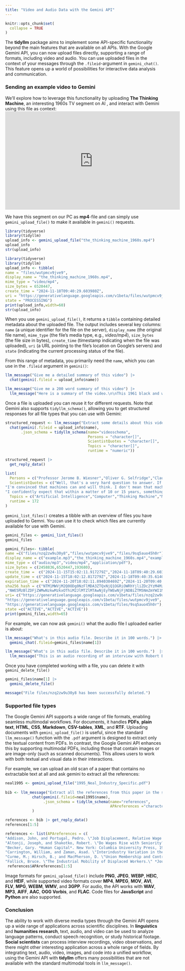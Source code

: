 ```yaml
---
title: "Video and Audio Data with the Gemini API"
---
```


```r
knitr::opts_chunk$set(
  collapse = TRUE
)
```

The **tidyllm** package aims to implement some API-specific functionality beyond the main features that are available on all APIs. With the Google Gemini API, you can now upload files directly, supporting a range of formats, including video and audio. You can use uploaded files in the context of your messages through the `.fileid`-argument in `gemini_chat()`. This feature opens up a world of possibilities for interactive data analysis and communication.  

### Sending an example video to Gemini
We’ll explore how to leverage this functionality by uploading **The Thinking Machine**, an interesting 1960s TV segment on AI , and interact with Gemini using this file as context:
<div style="text-align: center;">
<iframe width="560" height="315" 
        src="https://www.youtube.com/embed/aygSMgK3BEM" 
        frameborder="0" 
        allow="accelerometer; autoplay; clipboard-write; encrypted-media; gyroscope; picture-in-picture" 
        allowfullscreen>
</iframe>
</div>

We have this segment on our PC as **mp4**-file and can simply use `gemini_upload_file()` to make it available in `gemini()` requests. 

```r
library(tidyverse)
library(tidyllm)
upload_info <- gemini_upload_file("the_thinking_machine_1960s.mp4")
upload_info
str(upload_info)
```
```r
library(tidyverse)
library(tidyllm)
upload_info <- tibble(
name = "files/wutpmcv9jve9",
display_name = "the_thinking_machine_1960s.mp4",
mime_type = "video/mp4",
size_bytes = 6520447,
create_time = "2024-11-18T09:40:29.603980Z",
uri = "https://generativelanguage.googleapis.com/v1beta/files/wutpmcv9jve9",
state = "PROCESSING")
print(upload_info,width=60)
str(upload_info)
```
When you use `gemini_upload_file()`, it returns a `tibble` containing detailed metadata about the uploaded file. The output includes several key columns: `name` (a unique identifier for the file on the server), `display_name` (the original file name), `mime_type` (the file's media type, e.g., *video/mp4*), `size_bytes` (the file size in bytes), `create_time` (timestamp indicating when the file was uploaded), `uri` (a URL pointing to the file's location on Google’s servers)  and `state` (indicating the current processing status of the file). 

From this range of metadata, you primarily need the `name`, which you can use in the `.fileid` argument in `gemini()`:
```r
llm_message("Give me a detailed summary of this video") |>
  chat(gemini(.fileid = upload_info$name)) 
```
```r
llm_message("Give me a 200 word summary of this video") |>
  llm_message("Here is a summary of the video.\n\nThis 1961 black and white Paramount News clip explores the burgeoning field of artificial intelligence. The host interviews Professor Jerome B. Wiesner, director of MIT's Research Laboratory of Electronics. Wiesner discusses the capabilities of computers, noting that while their abilities were previously limited, he suspects they'll be able to \"think\" within a few years.  The segment shows a computer playing checkers against a human opponent.  Other experts, including Oliver Selfridge and Claude Shannon, offer their perspectives on whether machines can truly think and the potential implications for the future, particularly in language translation.  One expert predicts that within 10–15 years, machines will be performing tasks previously considered the realm of human intelligence.  The film ends by showing a computer that translates Russian to English.  Despite this success, one expert notes that computers will not replace translators of poetry and novels.",.role="assistant")
```
Once a file is uploaded you can reuse it for different requests. Note that Gemini also supports `tidyllm_schema()`, allowing you to get structured responses for all file types that you can use with Gemini:
```r
structured_request <- llm_message("Extract some details about this video") |>
  chat(gemini(.fileid = upload_info$name),
       .json_schema = tidyllm_schema(name="videoschema",
                                     Persons = "character[]",
                                     ScientistQuotes = "character[]",
                                     Topics = "character[]",
                                     runtime = "numeric"))

structured_request |>
  get_reply_data()
```
```r
list(
  Persons = c("Professor Jerome B. Wiesner","Oliver G. Selfridge","Claude Shannon"),             
  ScientistQuotes = c("Well, that's a very hard question to answer. If you'd asked me that question just a few years ago I'd have said it was very far fetched. And today I just have to admit I don't really know. I suspect that if you'd come back in four or five years I'll say sure they really do think.",                                                                                                                                              
"I'm convinced that machines can and will think. I don't mean that machines will behave like men. I don't think for a very long time we're going to have a difficult problem distinguishing a man from a robot. And I don't think my daughter will ever marry a computer. But I think the computers will be doing the things that men do when we say they're thinking. I am convinced that machines can and will think in our lifetime.",
"I confidently expect that within a matter of 10 or 15 years, something will emerge from the laboratories which is not too far from the robot of science fiction fame"),
  Topics = c("Artificial Intelligence","Computer","Thinking Machine","Machine Translation","Russian to English Translation","Cold War"),                      
  runtime = 172
)
```
`gemini_list_files()` creates a tibble with an overview of files you have uploaded to Gemni. You can use it to check which files are currently available for use with Gemini.

```r
gemini_files <- gemini_list_files()
gemini_files
```
```r
gemini_files<- tibble(
name =c("files/nzq2zw9u30y8","files/wutpmcv9jve9","files/9sq5auo45h0r"),
display_name = c("example.mp3","the_thinking_machine_1960s.mp4","example_aktivrente.pdf"),        
mime_type = c("audio/mp3","video/mp4","application/pdf"),
size_bytes = c(2458836,6520447,193680),
create_time =  c("2024-11-15T15:02:11.917279Z","2024-11-18T09:40:29.603980Z","2024-11-17T13:06:10.706085Z"),
update_time = c("2024-11-15T18:02:12.817279Z","2024-11-18T09:40:35.614029Z","2024-11-17T13:06:10.706085Z"),
expiration_time = c("2024-11-20T18:02:11.894030469Z","2024-11-20T09:40:29.592398554Z","2024-11-19T13:06:10.689448949Z"),
sha256_hash = c("NTM1MWVjM2Q0ODg0NzFlMDA3ZTQxNjQ1OGRiOWRhYjliZDc2YzM4MzZjYTdjOTNiMWZjYTUyODVjYWQ1NzM3Nw==","YWFjMWE2NWI0Y2IyZmZkNjFkMzFlOTQ1NWU1M2UwNGJiOGE1Y2M3NjY3ZWMwYzZhMTQ0NDZkMmJhZDMwZGM3Zg=="
,"NWE5MzBlZDFjZWMwNzkwMzkxOThiM2JlMTZlMTAwNjEyYWEwNjFjNDBiZTM5NmZmYWI1MTE0ZDExNGM1YzhkNg=="),
uri= c("https://generativelanguage.googleapis.com/v1beta/files/nzq2zw9u30y8",
"https://generativelanguage.googleapis.com/v1beta/files/wutpmcv9jve9",
"https://generativelanguage.googleapis.com/v1beta/files/9sq5auo45h0r"),
state =c("ACTIVE","ACTIVE","ACTIVE"))
print(gemini_files,width=65)
```
For example, we can now ask `gemini()` what the audio file I uploaded  earlier is about:
```r
llm_message("What's in this audio file. Describe it in 100 words.") |>
  gemini_chat(.fileid=gemini_files$name[1])
```
```r
llm_message("What's in this audio file. Describe it in 100 words.")  |>
  llm_message("This is an audio recording of an interview with Robert Bosch.  He discusses his early life, his career path from apprentice to founder of his renowned company, and his philosophy on business.  Bosch recounts his decision to become a precision mechanic, his travels to America and England, and the development of his famous magneto ignition system.  He emphasizes his principles of high-quality work, fair treatment of employees, and the importance of trust and reliability in business dealings.  The interview concludes with well wishes.",.role="assistant")
```
Once you have completed working with a file, you can delete it with `gemini_delete_file()`
```r
gemini_files$name[1] |>
  gemini_delete_file()
```
```r
message("File files/nzq2zw9u30y8 has been successfully deleted.")
```
### Supported file types
The Google Gemini API supports a wide range of file formats, enabling seamless multimodal workflows. For documents, it handles **PDFs**, **plain text**, **HTML**, **CSS**, **Markdown**, **CSV-tables**, **XML**, and **RTF**. Uploading documents with `gemini_upload_file()` is useful, since the standard `llm_message()` function with the `.pdf` argument is designed to extract only the textual content from PDFs. In contrast, the Google Gemini API enhances this by supporting multimodal PDFs, including those that contain images or are image-only (such as scanned documents). This allows users to work with both textual and visual data in their interactions.

For example, we can upload an old scan of a paper that contains no extractable text at all and ask gemini to extract all the references:

```r
neal1995 <- gemini_upload_file("1995_Neal_Industry_Specific.pdf")
            
bib <- llm_message("Extract all the references from this paper in the specified format") |>         
            chat(gemini(.fileid=neal1995$name),
                 .json_schema = tidyllm_schema(name="references",
                                               APAreferences ="character[]")
            )

references <- bib |> get_reply_data()
references[1:5]
```
```r
references <- list(APAreferences = c(
"Addison, John, and Portugal, Pedro. \"Job Displacement, Relative Wage Changes, and Duration of Unemployment.\" *Journal of Labor Economics* 7 (July 1989): 281–302." ,                                                            
"Altonji, Joseph, and Shakotko, Robert. \"Do Wages Rise with Seniority?\" *Review of Economic Studies* 54 (July 1987): 437–59.",                                                                                                   
"Becker, Gary. *Human Capital*. New York: Columbia University Press, 1975." ,                                                  "Carrington, William. \"Wage Losses for Displaced Workers: Is It Really the Firm That Matters?\" *Journal of Human Resources* 28 (Summer 1993): 435–62.",                                                                          
"Carrington, William, and Zaman, Asad. \"Interindustry Variation in the Costs of Job Displacement.\" *Journal of Labor Economics* 12 (April 1994): 243–76.",                                                                       
"Curme, M.; Hirsch, B.; and MacPherson, D. \"Union Membership and Contract Coverage in the United States.\" *Industrial and Labor Relations Review* 44 (October 1990): 5–33.",                                                     
"Fallick, Bruce. \"The Industrial Mobility of Displaced Workers.\" *Journal of Labor Economics* 11 (April 1993): 302–23.",     "Gibbons, Robert, and Katz, Lawrence. \"Layoffs and Lemons.\" *Journal of Labor Economics* 9 (October 1991): 351–80."))
 references$APAreferences[1:5]
```

Image formats for `gemini_upload_file()` include **PNG**, **JPEG**, **WEBP**, **HEIC**, and **HEIF**, while supported video formats cover **MP4**, **MPEG**, **MOV**, **AVI**, **FLV**, **MPG**, **WEBM**, **WMV**, and **3GPP**. For audio, the API works with **WAV**, **MP3**, **AIFF**, **AAC**, **OGG Vorbis**, and **FLAC**.  Code files for **JavaScript** and **Python** are also supported. 

### Conclusion

The ability to work with diverse media types through the Gemini API opens up a wide range of applications across scientific disciplines. In **linguistics** and **humanities research**, text, audio, and video can be used to analyze language patterns, conduct speech recognition, or study historical footage. **Social scientists** can process interview recordings, video observations, and there might other interesting application across a whole range of fields. By integrating text, audio, video, images, and code into a unified workflow, using the Gemini API with **tidyllm** offers many possibilities that are not available with the standard multimodal tools in `llm_message()`.
